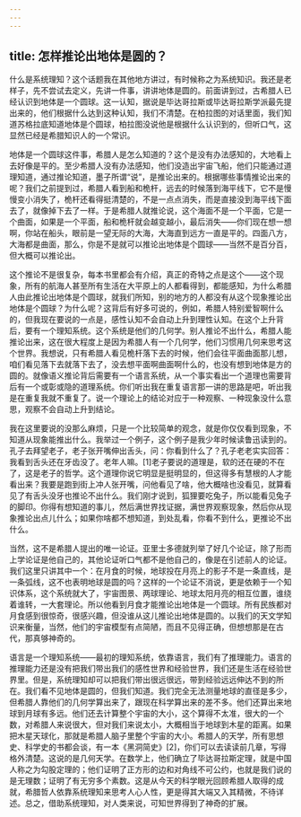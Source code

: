 ```yaml
---
---
---
```

title: 怎样推论出地体是圆的？
---




什么是系统理知？这个话题我在其他地方讲过，有时候称之为系统知识。我还是老样子，先不尝试去定义，先讲一件事，讲讲地体是圆的。前面讲到过，古希腊人已经认识到地体是一个圆球。这一认知，据说是毕达哥拉斯或毕达哥拉斯学派最先提出来的，他们根据什么达到这种认知，我们不清楚。在柏拉图的对话里面，我们知道苏格拉底知道地体是个圆球，柏拉图没说他是根据什么认识到的，但听口气，这显然已经是希腊知识人的一个常识。

地体是一个圆球这件事，希腊人是怎么知道的？这个是没有办法感知的，大地看上去好像是平的。至少希腊人没有办法感知，他们没造出宇宙飞船，他们只能通过道理知道，通过推论知道，墨子所谓“说”，是推论出来的。根据哪些事情推论出来的呢？我们之前提到过，希腊人看到船和桅杆，远去的时候落到海平线下，它不是慢慢变小消失了，桅杆还看得挺清楚的，不是一点点消失，而是直接没到海平线下面去了，就像掉下去了一样。于是希腊人就推论说，这个海面不是一个平面，它是一个曲面，如果是一个平面，船和桅杆就会越变越小，最后消失——你们现在想一想啊，你站在船头，眼前是一望无际的大海，大海直到远方一直是平的。四面八方，大海都是曲面，那么，你是不是就可以推论出地体是个圆球——当然不是百分百，但大概可以推论出。

这个推论不是很复杂，每本书里都会有介绍，真正的奇特之点是这个——这个现象，所有的航海人甚至所有生活在大平原上的人都看得到，都能感知，为什么希腊人由此推论出地体是个圆球，就我们所知，别的地方的人都没有从这个现象推论出地体是个圆球？为什么呢？这背后有好多可说的，例如，希腊人特别爱智啊什么的，但我现在要说的一点是，感性认知不会自动上升到理性认知。在这个上升背后，要有一个理知系统。这个系统是他们的几何学。别人推论不出什么，希腊人能推论出来，这在很大程度上是因为希腊人有一个几何学，他们习惯用几何来思考这个世界。我想说，只有希腊人看见桅杆落下去的时候，他们会往平面曲面那儿想，咱们看见落下去就落下去了，没去想平面啊曲面啊什么的，也没有想到地体是方的圆的。就像语义推论背后需要有一个语言系统，从一个事实看出一个道理也需要背后有一个或彰或隐的道理系统。你们听出我在重复语言那一讲的思路是吧，听出我是在重复我就不重复了。说一个理论上的结论对应于一种观察、一种现象没什么意思，观察不会自动上升到结论。

我在这里要说的没那么麻烦，只是一个比较简单的观念，就是你仅仅看到现象，不知道从现象能推出什么。我举过一个例子，这个例子是我少年时候读鲁迅读到的。孔子去拜望老子，老子张开嘴伸出舌头，问：你看到什么了？孔子老老实实回答：我看到舌头还在牙齿没了。老年人嘛。[1]老子要说的道理是，软的还在硬的不在了，这是老子的哲学。这个道理你说它明显是挺明显的，但这得多有慧根的人才能看出来？我要是跑到街上冲人张开嘴，问他看见了啥，他大概啥也没看见，就算看见了有舌头没牙也推论不出什么。我们刚才说到，狐狸要吃兔子，所以能看见兔子的脚印。你得有想知道的事儿，然后满世界找证据，满世界观察现象，然后你从现象推论出点儿什么；如果你啥都不想知道，到处乱看，你看不到什么，更推论不出什么。

当然，这不是希腊人提出的唯一论证。亚里士多德就列举了好几个论证，除了形而上学论证是他自己的，其他论证听口气都不是他自己的，像是在引述前人的论证。我们这里只讲其中一个：在月食的时候，地球投在月亮上的影子不是一条直线，是一条弧线，这不也表明地球是圆的吗？这样的一个论证不消说，更是依赖于一个知识体系，这个系统就大了，宇宙图景、两球理论、地球太阳月亮的相互位置，谁绕着谁转，一大套理论。所以他看到月食才能推论出地体是一个圆球。所有民族都对月食感到很惊奇，很感兴趣，但没谁从这儿推论出地体是圆的。以我们的天文学知识来衡量，当然，他们的宇宙模型有点简陋，而且不见得正确，但想想那是在古代，那真够神奇的。

语言是一个理知系统——最初的理知系统，依靠语言，我们有了推理能力。语言的推理能力还是没有把我们带出我们的感性世界和经验世界，我们还是生活在经验世界里。但是，系统理知却可以把我们带出很远很远，带到经验远远伸达不到的所在。我们看不见地体是圆的，但我们知道。我们完全无法测量地球的直径是多少，但希腊人靠他们的几何学算出来了，跟现在科学算出来的差不多。他们还算出来地球到月球有多远。他们还去计算整个宇宙的大小，这个算得不太准，很大的一个数，对希腊人来说很大，但对我们来说太小，大概相当于地球到木星的距离。如果把木星天球化，那就是希腊人脑子里整个宇宙的大小。希腊人的天学，所有思想史、科学史的书都会谈，有一本《黑洞简史》[2]，你们可以去读读前几章，写得格外清楚。这说的是几何天学。在数学上，他们确立了毕达哥拉斯定理，就是中国人称之为勾股定理的；他们证明了正方形的边和对角线不可公约，也就是我们说的是无理数；证明了有无穷多个素数。这是从今天的科学眼光回顾希腊人取得的成就，希腊哲人依靠系统理知来思考人心人性，更是得其大端又入其精微，不待详述。总之，借助系统理知，对人类来说，可知世界得到了神奇的扩展。